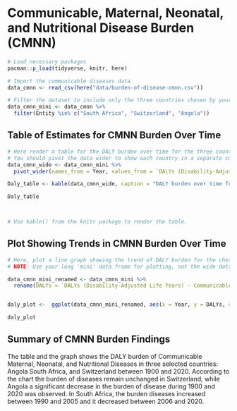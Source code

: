# Communicable, Maternal, Neonatal, and Nutritional Disease Burden (CMNN)

```r
# Load necessary packages
pacman::p_load(tidyverse, knitr, here)

# Import the communicable diseases data
data_cmnn <- read_csv(here("data/burden-of-disease-cmnn.csv"))
```

```r
# Filter the dataset to include only the three countries chosen by your group.
data_cmnn_mini <- data_cmnn %>% 
  filter(Entity %in% c("South Africa", "Switzerland", "Angola"))
```

## Table of Estimates for CMNN Burden Over Time

```r
# Here render a table for the DALY burden over time for the three countries.
# You should pivot the data wider to show each country in a separate column.
data_cmnn_wide <- data_cmnn_mini %>% 
  pivot_wider(names_from = Year, values_from = `DALYs (Disability-Adjusted Life Years) - Communicable, maternal, neonatal, and nutritional diseases - Sex: Both - Age: Age-standardized (Rate)`)

Daly_table <- kable(data_cmnn_wide, caption = "DALY burden over time for South Africa, Switzerland and Angola")

Daly_table



# Use kable() from the knitr package to render the table.
```

## Plot Showing Trends in CMNN Burden Over Time

```r
# Here, plot a line graph showing the trend of DALY burden for the chosen countries over time. You can use ggplot2 to create this plot. Each country's line should be a different color.
# NOTE: Use your long 'mini' data frame for plotting, not the wide data used for the table. 

data_cmnn_mini_renamed <- data_cmnn_mini %>% 
  rename(DALYs = `DALYs (Disability-Adjusted Life Years) - Communicable, maternal, neonatal, and nutritional diseases - Sex: Both - Age: Age-standardized (Rate)`)


daly_plot <-  ggplot(data_cmnn_mini_renamed, aes(x = Year, y = DALYs, colour = Entity)) + geom_line() + labs(title = "DALYs over time for South Africa, Switzerland and Angola", x = "Year", y = "Disability Adjusted Life Years (DALYs)", col = "Country")

daly_plot
```

## Summary of CMNN Burden Findings

The table and the graph shows the DALY burden of Communicable Maternal, Neonatal, and Nutritional Diseases in three selected countries: Angola South Africa, and Switzerland between 1900 and 2020. According to the chart the burden of diseases remain unchanged in Switzerland, while Angola a significant decrease in the burden of disease during 1900 and 2020 was observed. In South Africa, the burden diseases increased between 1990 and 2005 and it decreased between 2006 and 2020.
